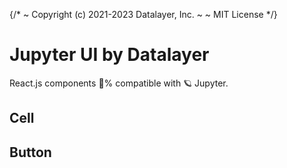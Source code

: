 {/*
  ~ Copyright (c) 2021-2023 Datalayer, Inc.
  ~
  ~ MIT License
*/}


# Jupyter UI by Datalayer

React.js components 💯% compatible with 🪐 Jupyter.

## Cell

<Canvas of={CellStories.Default} />

## Button

<Canvas of={ButtonStories.Default} />
